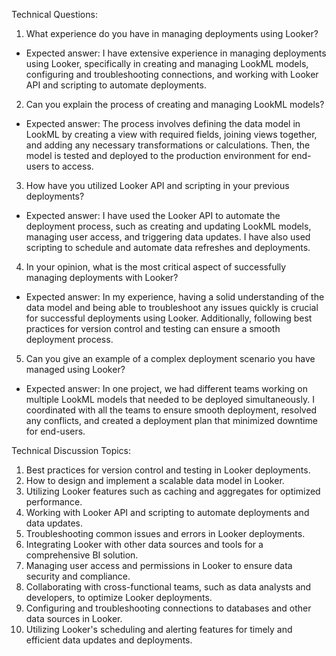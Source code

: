 

Technical Questions:
1. What experience do you have in managing deployments using Looker?
- Expected answer: I have extensive experience in managing deployments using Looker, specifically in creating and managing LookML models, configuring and troubleshooting connections, and working with Looker API and scripting to automate deployments.

2. Can you explain the process of creating and managing LookML models?
- Expected answer: The process involves defining the data model in LookML by creating a view with required fields, joining views together, and adding any necessary transformations or calculations. Then, the model is tested and deployed to the production environment for end-users to access.

3. How have you utilized Looker API and scripting in your previous deployments?
- Expected answer: I have used the Looker API to automate the deployment process, such as creating and updating LookML models, managing user access, and triggering data updates. I have also used scripting to schedule and automate data refreshes and deployments.

4. In your opinion, what is the most critical aspect of successfully managing deployments with Looker?
- Expected answer: In my experience, having a solid understanding of the data model and being able to troubleshoot any issues quickly is crucial for successful deployments using Looker. Additionally, following best practices for version control and testing can ensure a smooth deployment process.

5. Can you give an example of a complex deployment scenario you have managed using Looker?
- Expected answer: In one project, we had different teams working on multiple LookML models that needed to be deployed simultaneously. I coordinated with all the teams to ensure smooth deployment, resolved any conflicts, and created a deployment plan that minimized downtime for end-users.

Technical Discussion Topics:
1. Best practices for version control and testing in Looker deployments.
2. How to design and implement a scalable data model in Looker.
3. Utilizing Looker features such as caching and aggregates for optimized performance.
4. Working with Looker API and scripting to automate deployments and data updates.
5. Troubleshooting common issues and errors in Looker deployments.
6. Integrating Looker with other data sources and tools for a comprehensive BI solution.
7. Managing user access and permissions in Looker to ensure data security and compliance.
8. Collaborating with cross-functional teams, such as data analysts and developers, to optimize Looker deployments.
9. Configuring and troubleshooting connections to databases and other data sources in Looker.
10. Utilizing Looker's scheduling and alerting features for timely and efficient data updates and deployments.
